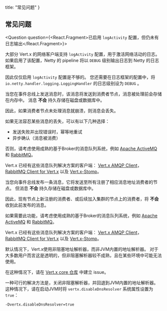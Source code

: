 

  title: "常见问题"
}

<h2>常见问题</h2>

<Question question={<React.Fragment>已启用 <code>logActivity</code> 配置，但仍未有日志输出</React.Fragment>}>

大部分 Vert.x 的网络客户端支持 `logActivity` 配置，用于激活网络活动的日志。
如果启用了该配置，Netty 的 pipeline 将以 `DEBUG` 级别输出日志到 Netty 的日志框架。

因此仅仅启用 `logActivity` 配置是不够的。
您还需要在日志框架的配置中，将 `io.netty.handler.logging.LoggingHandler` 的日志级别设为 `DEBUG` 。

</Question>
<Question question="若 Vert.x 集群的其中一个节点宕机时，事件总线（EventBus）的消息会发生什么？">

当您在事件总线上发送消息时，该消息将发送到消费者节点，消息被处理前会存储在内存中。
消息 **不会** 持久存储在磁盘或数据库中。

因此，如果消费者节点未处理消息就崩溃，则消息会丢失。

如果无法容忍某些消息的丢失，可以有以下几种选择：

- 发送失败并出现错误时，幂等地重试
- 异步确认（消息被消费）

否则，请考虑使用成熟的基于Broker的消息队列系统，例如 [Apache ActiveMQ](http://activemq.apache.org/) 和 [RabbitMQ](https://www.rabbitmq.com/)。

Vert.x 已经有这些消息队列解决方案的客户端： [Vert.x AMQP Client](https://vertx.io/docs/vertx-amqp-client/java/)， [RabbitMQ Client for Vert.x](https://vertx.io/docs/vertx-rabbitmq-client/java/) 以及 [Vert.x-Stomp](https://vertx.io/docs/vertx-stomp/java/)。

</Question>
<Question question="为什么事件总线的消费者不会接收到之前发送的消息？">

当您向事件总线发布一条消息，它将发送至所有注册了相应消息地址消费者的节点。
但消息 **不会** 持久存储在磁盘或数据库中。

因此，现有节点上新注册的消费者、或后续加入集群的节点上的消费者，将 **不会** 收到此前发布的消息。

如果需要此功能，请考虑使用成熟的基于Broker的消息队列系统，例如 [Apache ActiveMQ](http://activemq.apache.org/) 和 [RabbitMQ](https://www.rabbitmq.com/)。

Vert.x 已经有这些消息队列解决方案的客户端： [Vert.x AMQP Client](https://vertx.io/docs/vertx-amqp-client/java/)， [RabbitMQ Client for Vert.x](https://vertx.io/docs/vertx-rabbitmq-client/java/) 以及 [Vert.x-Stomp](https://vertx.io/docs/vertx-stomp/java/)。

</Question>
<Question question="如何使用JVM内置的地址解析器？">

默认情况下，Vert.x使用非阻塞地址解析器，而非JVM内置的地址解析器。
对于大多数用户而言这是透明的，但非阻塞解析器较不成熟，且在某些环境中可能无法使用。

在这种情况下，请在 [Vert.x core 仓库](https://github.com/eclipse-vertx/vert.x/issues) 中建立 issue。

一种可行的解决方法是，关闭非阻塞解析器，并回退到JVM内置的地址解析器。
这种情况下，请在启动JVM时将 `vertx.disableDnsResolver` 系统属性设置为 `true`：

```
-Dvertx.disableDnsResolver=true
```

</Question>
